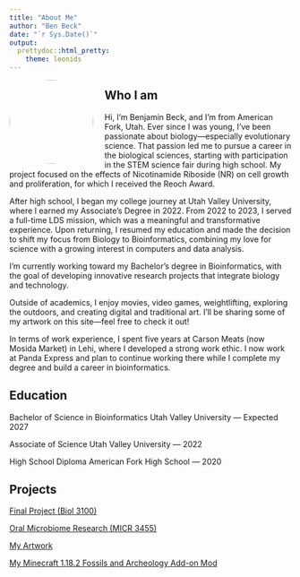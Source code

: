 ```yaml
---
title: "About Me"
author: "Ben Beck"
date: "`r Sys.Date()`"
output: 
  prettydoc::html_pretty:
    theme: leonids
---
```


<style>
.img-left {
  float: left;
  margin-right: 20px;
  width: 150px;
  height: 150px;
  border-radius: 50%;
  object-fit: cover;
}
</style>

<img src="Pictures/ben.jpg" class="img-left">


## Who I am
Hi, I'm Benjamin Beck, and I’m from American Fork, Utah. Ever since I was young, I’ve been passionate about biology—especially evolutionary science. That passion led me to pursue a career in the biological sciences, starting with participation in the STEM science fair during high school. My project focused on the effects of Nicotinamide Riboside (NR) on cell growth and proliferation, for which I received the Reoch Award.

After high school, I began my college journey at Utah Valley University, where I earned my Associate's Degree in 2022. From 2022 to 2023, I served a full-time LDS mission, which was a meaningful and transformative experience. Upon returning, I resumed my education and made the decision to shift my focus from Biology to Bioinformatics, combining my love for science with a growing interest in computers and data analysis.

I’m currently working toward my Bachelor’s degree in Bioinformatics, with the goal of developing innovative research projects that integrate biology and technology.

Outside of academics, I enjoy movies, video games, weightlifting, exploring the outdoors, and creating digital and traditional art. I’ll be sharing some of my artwork on this site—feel free to check it out!

In terms of work experience, I spent five years at Carson Meats (now Mosida Market) in Lehi, where I developed a strong work ethic. I now work at Panda Express and plan to continue working there while I complete my degree and build a career in bioinformatics.

## Education

Bachelor of Science in Bioinformatics
Utah Valley University — Expected 2027

Associate of Science
Utah Valley University — 2022

High School Diploma
American Fork High School — 2020

## Projects
<a href="Final_Project_Biol_3100/Final_Biol3100.html">Final Project (Biol 3100)</a>

<a href="Oral_Microbiome_Research/Oral_Microbiome_Research.html">Oral Microbiome Research (MICR 3455)</a>

<a href="My_Art/My_Art.html">My Artwork</a>

<a href="https://mcreator.net/modification/115866/fossils-and-archeology-add" target="_blank">My Minecraft 1.18.2 Fossils and Archeology Add-on Mod</a>

